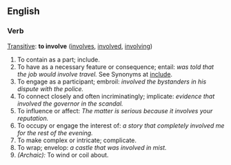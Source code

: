 ==English==

===Verb===
[[Transitive]]:
'''to involve'''  ([[involves]], [[involved]], [[involving]])
# To contain as a part; include.
# To have as a necessary feature or consequence; entail: ''was told that the job would involve travel.'' See Synonyms at [[include]].
# To engage as a participant; embroil: ''involved the bystanders in his dispute with the police.''
# To connect closely and often incriminatingly; implicate: ''evidence that involved the governor in the scandal.''
# To influence or affect: ''The matter is serious because it involves your reputation.''
# To occupy or engage the interest of: ''a story that completely involved me for the rest of the evening.''
# To make complex or intricate; complicate.
# To wrap; envelop: ''a castle that was involved in mist.''
# ''(Archaic):'' To wind or coil about.